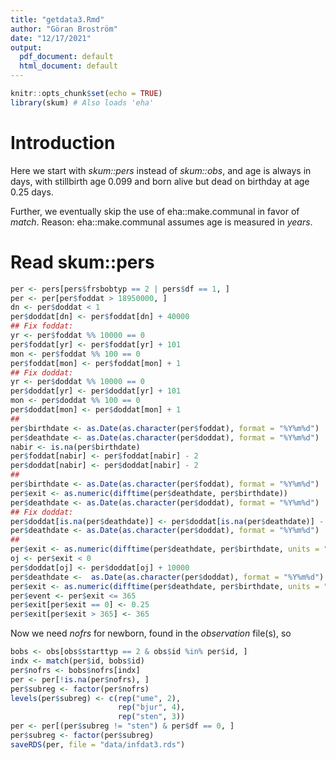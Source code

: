 ```yaml
---
title: "getdata3.Rmd"
author: "Göran Broström"
date: "12/17/2021"
output:
  pdf_document: default
  html_document: default
---
```


```r
knitr::opts_chunk$set(echo = TRUE)
library(skum) # Also loads 'eha'
```

# Introduction

Here we start with *skum::pers* instead of *skum::obs*, and age is always in days,
with stillbirth age 0.099 and born alive but dead on birthday at age 0.25 days.

Further, we eventually skip the use of eha::make.communal in  favor of *match*. Reason: 
eha::make.communal assumes age is measured in *years*.

# Read skum::pers

```r
per <- pers[pers$frsbobtyp == 2 | pers$df == 1, ]
per <- per[per$foddat > 18950000, ]
dn <- per$doddat < 1
per$doddat[dn] <- per$foddat[dn] + 40000
## Fix foddat:
yr <- per$foddat %% 10000 == 0
per$foddat[yr] <- per$foddat[yr] + 101
mon <- per$foddat %% 100 == 0
per$foddat[mon] <- per$foddat[mon] + 1
## Fix doddat:
yr <- per$doddat %% 10000 == 0
per$doddat[yr] <- per$doddat[yr] + 101
mon <- per$doddat %% 100 == 0
per$doddat[mon] <- per$doddat[mon] + 1
##
per$birthdate <- as.Date(as.character(per$foddat), format = "%Y%m%d")
per$deathdate <- as.Date(as.character(per$doddat), format = "%Y%m%d")
nabir <- is.na(per$birthdate)
per$foddat[nabir] <- per$foddat[nabir] - 2
per$doddat[nabir] <- per$doddat[nabir] - 2
##
per$birthdate <- as.Date(as.character(per$foddat), format = "%Y%m%d")
per$exit <- as.numeric(difftime(per$deathdate, per$birthdate))
per$deathdate <- as.Date(as.character(per$doddat), format = "%Y%m%d")
## Fix doddat:
per$doddat[is.na(per$deathdate)] <- per$doddat[is.na(per$deathdate)] - 1
per$deathdate <- as.Date(as.character(per$doddat), format = "%Y%m%d")
##
per$exit <- as.numeric(difftime(per$deathdate, per$birthdate, units = "days"))
oj <- per$exit < 0
per$doddat[oj] <- per$doddat[oj] + 10000
per$deathdate <-  as.Date(as.character(per$doddat), format = "%Y%m%d")
per$exit <- as.numeric(difftime(per$deathdate, per$birthdate, units = "days"))
per$event <- per$exit <= 365
per$exit[per$exit == 0] <- 0.25
per$exit[per$exit > 365] <- 365
```

Now we need *nofrs* for newborn, found in the *observation* file(s), so

```r
bobs <- obs[obs$starttyp == 2 & obs$id %in% per$id, ]
indx <- match(per$id, bobs$id)
per$nofrs <- bobs$nofrs[indx]
per <- per[!is.na(per$nofrs), ]
per$subreg <- factor(per$nofrs)
levels(per$subreg) <- c(rep("ume", 2), 
                        rep("bjur", 4), 
                        rep("sten", 3))
per <- per[(per$subreg != "sten") & per$df == 0, ]
per$subreg <- factor(per$subreg)
saveRDS(per, file = "data/infdat3.rds")
```


